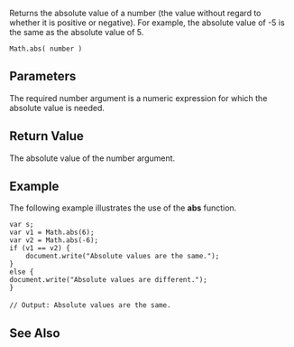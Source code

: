 Returns the absolute value of a number (the value without regard to whether it is positive or negative). For example, the absolute value of -5 is the same as the absolute value of 5.

 Math.abs( number )
==Parameters==
The required number argument is a numeric expression for which the absolute value is needed.


==Return Value==
The absolute value of the number argument.


==Example==
The following example illustrates the use of the '''abs''' function.

 var s;
 var v1 = Math.abs(6);
 var v2 = Math.abs(-6);
 if (v1 == v2) {
     document.write("Absolute values are the same.");
 }
 else {
 document.write("Absolute values are different.");
 }
 
 // Output: Absolute values are the same.

==See Also==

              

